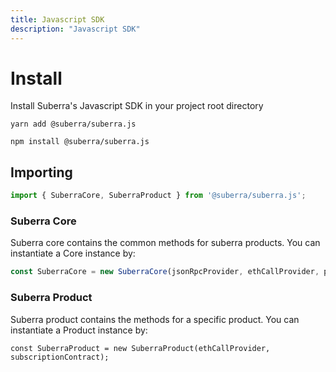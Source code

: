 ```yaml
---
title: Javascript SDK
description: "Javascript SDK"
---
```




# Install

Install Suberra's Javascript SDK in your project root directory
<Tabs>
  <TabItem value="yarn" label="yarn" default>


    yarn add @suberra/suberra.js 


  </TabItem>
  <TabItem value="npm" label="npm">

    npm install @suberra/suberra.js 

  </TabItem>
</Tabs>

## Importing

```javascript
import { SuberraCore, SuberraProduct } from '@suberra/suberra.js';
```

### Suberra Core

Suberra core contains the common methods for suberra products. You can instantiate a Core instance by:
```javascript
const SuberraCore = new SuberraCore(jsonRpcProvider, ethCallProvider, periodicAllowanceContract, initialised);
```



### Suberra Product

Suberra product contains the methods for a specific product. You can instantiate a Product instance by:
```
const SuberraProduct = new SuberraProduct(ethCallProvider, subscriptionContract);
```



